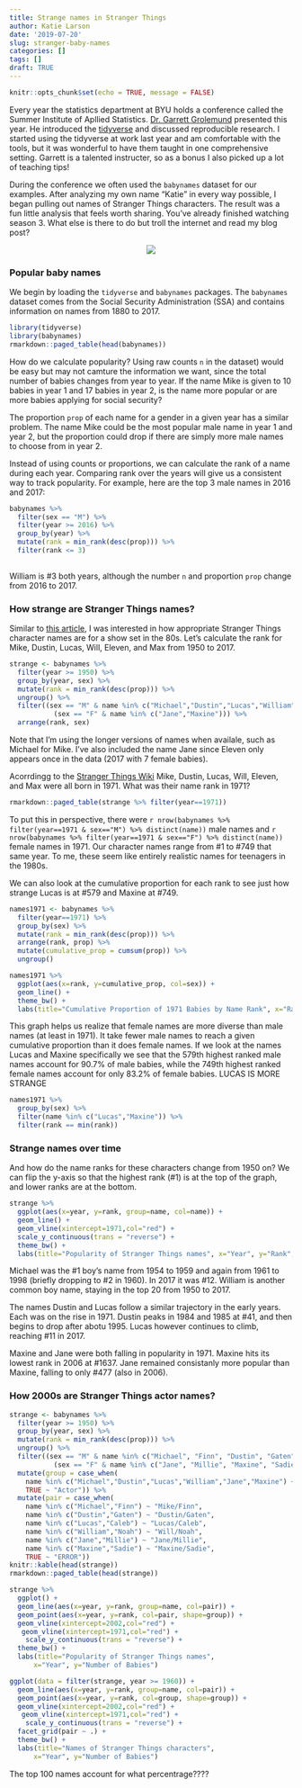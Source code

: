 ```yaml
---
title: Strange names in Stranger Things
author: Katie Larson
date: '2019-07-20'
slug: stranger-baby-names
categories: []
tags: []
draft: TRUE
---
```


```r
knitr::opts_chunk$set(echo = TRUE, message = FALSE)
```


Every year the statistics department at BYU holds a conference called the Summer Institute of Apllied Statistics. [Dr. Garrett Grolemund](https://resources.rstudio.com/authors/garrett-grolemund) presented this year. He introduced the [tidyverse](https://www.tidyverse.org/) and discussed reproducible research. I started using the tidyverse at work last year and am comfortable with the tools, but it was wonderful to have them taught in one comprehensive setting. Garrett is a talented instructer, so as a bonus I also picked up a lot of teaching tips!

During the conference we often used the `babynames` dataset for our examples. After analyzing my own name "Katie" in every way possible, I began pulling out names of Stranger Things characters. The result was a fun little analysis that feels worth sharing. You've already finished watching season 3. What else is there to do but troll the internet and read my blog post?

<center>
![](https://media.giphy.com/media/xT1TU14CVEsPo5fxEQ/giphy.gif)
</center>

### Popular baby names

We begin by loading the `tidyverse` and `babynames` packages. The `babynames` dataset comes from the Social Security Administration (SSA) and contains information on names from 1880 to 2017. 

```r
library(tidyverse)
library(babynames)
rmarkdown::paged_table(head(babynames))
```

How do we calculate popularity? Using raw counts `n` in the dataset) would be easy but may not camture the information we want, since the total number of babies changes from year to year. If the name Mike is given to 10 babies in year 1 and 17 babies in year 2, is the name more popular or are more babies applying for social security?

The proportion `prop` of each name for a gender in a given year has a similar problem. The name Mike could be the most popular male name in year 1 and year 2, but the proportion could drop if there are simply more male names to choose from in year 2.

Instead of using counts or proportions, we can calculate the rank of a name during each year. Comparing rank over the years will give us a consistent way to track popularity. For example, here are the top 3 male names in 2016 and 2017:

```r
babynames %>%
  filter(sex == "M") %>%
  filter(year >= 2016) %>%
  group_by(year) %>%
  mutate(rank = min_rank(desc(prop))) %>%
  filter(rank <= 3)
  
```

William is #3 both years, although the number `n` and proportion `prop` change from 2016 to 2017.

### How strange are Stranger Things names?

Similar to [this article](https://www.vulture.com/2016/07/stranger-things-80s-names.html), I was interested in how appropriate Stranger Things character names are for a show set in the 80s. Let's calculate the rank for Mike, Dustin, Lucas, Will, Eleven, and Max from 1950 to 2017.

```r
strange <- babynames %>%
  filter(year >= 1950) %>%
  group_by(year, sex) %>%
  mutate(rank = min_rank(desc(prop))) %>%
  ungroup() %>%
  filter((sex == "M" & name %in% c("Michael","Dustin","Lucas","William")) |
           (sex == "F" & name %in% c("Jane","Maxine"))) %>%
  arrange(rank, sex)
```

Note that I'm using the longer versions of names when availale, such as Michael for Mike. I've also included the name Jane since Eleven only appears once in the data (2017 with 7 female babies).

Acorrdingg to the [Stranger Things Wiki](https://strangerthings.fandom.com/wiki/Stranger_Things_Wiki) Mike, Dustin, Lucas, Will, Eleven, and Max were all born in 1971. What was their name rank in 1971?

```r
rmarkdown::paged_table(strange %>% filter(year==1971))
```

To put this in perspective, there were `r nrow(babynames %>% filter(year==1971 & sex=="M") %>% distinct(name))` male names and `r nrow(babynames %>% filter(year==1971 & sex=="F") %>% distinct(name))` female names in 1971. Our character names range from #1 to #749 that same year. To me, these seem like entirely realistic names for teenagers in the 1980s.

We can also look at the cumulative proportion for each rank to see just how strange Lucas is at #579 and Maxine at #749.

```r
names1971 <- babynames %>%
  filter(year==1971) %>%
  group_by(sex) %>%
  mutate(rank = min_rank(desc(prop))) %>%
  arrange(rank, prop) %>%
  mutate(cumulative_prop = cumsum(prop)) %>%
  ungroup()

names1971 %>%
  ggplot(aes(x=rank, y=cumulative_prop, col=sex)) +
  geom_line() +
  theme_bw() +
  labs(title="Cumulative Proportion of 1971 Babies by Name Rank", x="Rank", y="Cumulative Proportion", fill="Sex")
```

This graph helps us realize that female names are more diverse than male names (at least in 1971). It take fewer male names to reach a given cumulative proportion than it does female names. If we look at the names Lucas and Maxine specifically we see that the 579th highest ranked male names account for 90.7% of male babies, while the 749th highest ranked female names account for only 83.2% of female babies. LUCAS IS MORE STRANGE

```r
names1971 %>% 
  group_by(sex) %>% 
  filter(name %in% c("Lucas","Maxine")) %>% 
  filter(rank == min(rank))
```

### Strange names over time

And how do the name ranks for these characters change from 1950 on? We can flip the y-axis so that the highest rank (#1) is at the top of the graph, and lower ranks are at the bottom.

```r
strange %>%
  ggplot(aes(x=year, y=rank, group=name, col=name)) +
  geom_line() +
  geom_vline(xintercept=1971,col="red") +
  scale_y_continuous(trans = "reverse") +
  theme_bw() +
  labs(title="Popularity of Stranger Things names", x="Year", y="Rank", fill="Name")
```

Michael was the #1 boy's name from 1954 to 1959 and again from 1961 to 1998 (briefly dropping to #2 in 1960). In 2017 it was #12. William is another common boy name, staying in the top 20 from 1950 to 2017.

The names Dustin and Lucas follow a similar trajectory in the early years. Each was on the rise in 1971. Dustin peaks in 1984 and 1985 at #41, and then begins to drop after abotu 1995. Lucas however continues to climb, reaching #11 in 2017.

Maxine and Jane were both falling in popularity in 1971. Maxine hits its lowest rank in 2006 at #1637. Jane remained consistanly more popular than Maxine, falling to only #477 (also in 2006).

### How 2000s are Stranger Things actor names?

```r
strange <- babynames %>%
  filter(year >= 1950) %>%
  group_by(year, sex) %>%
  mutate(rank = min_rank(desc(prop))) %>%
  ungroup() %>%
  filter((sex == "M" & name %in% c("Michael", "Finn", "Dustin", "Gaten", "Lucas", "Caleb", "William", "Noah")) |
           (sex == "F" & name %in% c("Jane", "Millie", "Maxine", "Sadie"))) %>%
  mutate(group = case_when(
    name %in% c("Michael","Dustin","Lucas","William","Jane","Maxine") ~ "Character",
    TRUE ~ "Actor")) %>%
  mutate(pair = case_when(
    name %in% c("Michael","Finn") ~ "Mike/Finn",
    name %in% c("Dustin","Gaten") ~ "Dustin/Gaten",
    name %in% c("Lucas","Caleb") ~ "Lucas/Caleb",
    name %in% c("William","Noah") ~ "Will/Noah",
    name %in% c("Jane","Millie") ~ "Jane/Millie",
    name %in% c("Maxine","Sadie") ~ "Maxine/Sadie",
    TRUE ~ "ERROR"))
knitr::kable(head(strange))
rmarkdown::paged_table(head(strange))
```


```r
strange %>%
  ggplot() +
  geom_line(aes(x=year, y=rank, group=name, col=pair)) +
  geom_point(aes(x=year, y=rank, col=pair, shape=group)) +
  geom_vline(xintercept=2002,col="red") +
   geom_vline(xintercept=1971,col="red") +
    scale_y_continuous(trans = "reverse") +
  theme_bw() +
  labs(title="Popularity of Stranger Things names",
      x="Year", y="Number of Babies")

ggplot(data = filter(strange, year >= 1960)) +
  geom_line(aes(x=year, y=rank, group=name, col=pair)) +
  geom_point(aes(x=year, y=rank, col=group, shape=group)) +
  geom_vline(xintercept=2002,col="red") +
   geom_vline(xintercept=1971,col="red") +
    scale_y_continuous(trans = "reverse") +
  facet_grid(pair ~ .) +
  theme_bw() +
  labs(title="Names of Stranger Things characters",
      x="Year", y="Number of Babies")
```

The top 100 names account for what percentrage????

